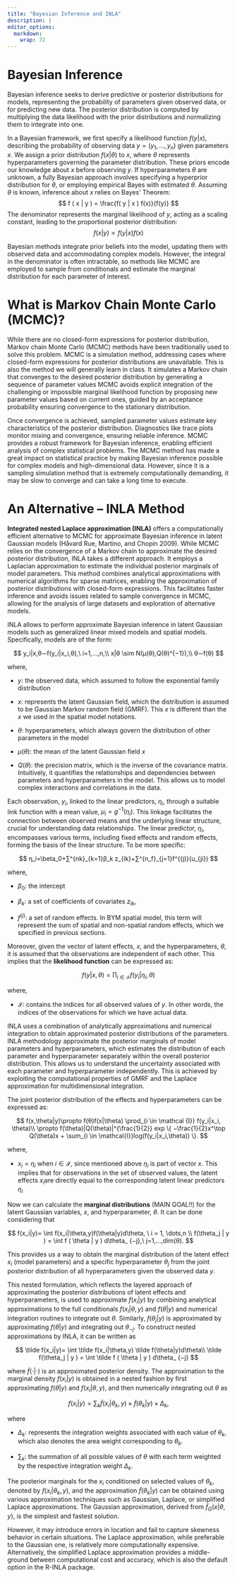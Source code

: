 ```yaml
---
title: "Bayesian Inference and INLA"
description: |
editor_options: 
  markdown: 
    wrap: 72
---
```


# Bayesian Inference

Bayesian inference seeks to derive predictive or posterior distributions
for models, representing the probability of parameters given observed
data, or for predicting new data. The posterior distribution is computed
by multiplying the data likelihood with the prior distributions and
normalizing them to integrate into one.

In a Bayesian framework, we first specify a likelihood function
$f(y|x)$, describing the probability of observing data
$y = (y_1, \dots, y_n)$ given parameters $x$. We assign a prior
distribution $f(x|\theta)$ to $x$, where $\theta$ represents
hyperparameters governing the parameter distribution. These priors
encode our knowledge about $x$ before observing $y$. If hyperparameters
$\theta$ are unknown, a fully Bayesian approach involves specifying a
hyperprior distribution for $\theta$, or employing empirical Bayes with
estimated $\theta$. Assuming $\theta$ is known, inference about $x$
relies on Bayes' Theorem: $$
f ( x | y ) = \frac{f( y | x )  f(x)}{f(y)}
$$ The denominator represents the marginal likelihood of $y$, acting as
a scaling constant, leading to the proportional posterior distribution:
$$
f ( x| y ) \propto f( y | x )  f(x)
$$

Bayesian methods integrate prior beliefs into the model, updating them
with observed data and accommodating complex models. However, the
integral in the denominator is often intractable, so methods like MCMC
are employed to sample from conditionals and estimate the marginal
distribution for each parameter of interest.

# What is Markov Chain Monte Carlo (MCMC)?

While there are no closed-form expressions for posterior distribution,
Markov chain Monte Carlo (MCMC) methods have been traditionally used to
solve this problem. MCMC is a simulation method, addressing cases where
closed-form expressions for posterior distributions are unavailable.
This is also the method we will generally learn in class. It simulates a
Markov chain that converges to the desired posterior distribution by
generating a sequence of parameter values MCMC avoids explicit
integration of the challenging or impossible marginal likelihood
function by proposing new parameter values based on current ones, guided
by an acceptance probability ensuring convergence to the stationary
distribution.

Once convergence is achieved, sampled parameter values estimate key
characteristics of the posterior distribution. Diagnostics like trace
plots monitor mixing and convergence, ensuring reliable inference. MCMC
provides a robust framework for Bayesian inference, enabling efficient
analysis of complex statistical problems. The MCMC method has made a
great impact on statistical practice by making Bayesian inference
possible for complex models and high-dimensional data. However, since it
is a sampling simulation method that is extremely computationally
demanding, it may be slow to converge and can take a long time to
execute.

# An Alternative -- INLA Method

**Integrated nested Laplace approximation (INLA)** offers a
computationally efficient alternative to MCMC for approximate Bayesian
inference in latent Gaussian models (Håvard Rue, Martino, and Chopin
2009). While MCMC relies on the convergence of a Markov chain to
approximate the desired posterior distribution, INLA takes a different
approach. It employs a Laplacian approximation to estimate the
individual posterior marginals of model parameters. This method combines
analytical approximations with numerical algorithms for sparse matrices,
enabling the approximation of posterior distributions with closed-form
expressions. This facilitates faster inference and avoids issues related
to sample convergence in MCMC, allowing for the analysis of large
datasets and exploration of alternative models.

INLA allows to perform approximate Bayesian inference in latent Gaussian
models such as generalized linear mixed models and spatial models.
Specifically, models are of the form:

$$
y_i|x,θ∼f(y_i|x_i,θ),\ i=1,…,n,\\
x|θ \sim N(μ(θ),Q(θ)^{−1}),\\
θ∼f(θ)
$$

where,

-   $y$: the observed data, which assumed to follow the exponential
    family distribution

-   $x$: represents the latent Gaussian field, which the distribution is
    assumed to be Gaussian Markov random field (GMRF). This $x$ is
    different than the $x$ we used in the spatial model notations.

-   $\theta$: hyperparameters, which always govern the distribution of
    other parameters in the model

-   $\mu(\theta)$: the mean of the latent Gaussian field $x$

-   $Q(θ)$: the precision matrix, which is the inverse of the covariance
    matrix. Intuitively, it quantifies the relationships and
    dependencies between parameters and hyperparameters in the model.
    This allows us to model complex interactions and correlations in the
    data.

Each observation, $y_i$, linked to the linear predictors, $\eta_i$,
through a suitable link function with a mean value,
$\mu_i=g^{-1}(\eta_i)$. This linkage facilitates the connection between
observed means and the underlying linear structure, crucial for
understanding data relationships. The linear predictor, $\eta_i$,
encompasses various terms, including fixed effects and random effects,
forming the basis of the linear structure. To be more specific:

$$
η_i=\beta_0+∑^{nk}_{k=1}β_k z_{ik}+∑^{n_f}_{j=1}f^{(j)}(u_{ji})
$$

where,

-   $\beta_0$: the intercept

-   $\beta_k$: a set of coefficients of covariates $z_{ik}$,

-   $f^{(j)}$: a set of random effects. In BYM spatial model, this term
    will represent the sum of spatial and non-spatial random effects,
    which we specified in previous sections.

Moreover, given the vector of latent effects, $x$, and the
hyperparameters, $\theta$, it is assumed that the observations are
independent of each other. This implies that the **likelihood function**
can be expressed as:

$$
f(y|x,\theta)=\prod_{i \in \mathcal {I}} f(y_i|\eta_i, \theta)
$$

where,

-   $\mathcal{I}$: contains the indices for all observed values of $y$.
    In other words, the indices of the observations for which we have
    actual data.

INLA uses a combination of analytically approximations and numerical
integration to obtain approximated posterior distributions of the
parameters. INLA methodology approximate the posterior marginals of
model parameters and hyperparameters, which estimates the distribution
of each parameter and hyperparameter separately within the overall
posterior distribution. This allows us to understand the uncertainty
associated with each parameter and hyperparameter independently. This is
achieved by exploiting the computational properties of GMRF and the
Laplace approximation for multidimensional integration.

The joint posterior distribution of the effects and hyperparameters can
be expressed as:

$$
f(x,\theta|y)\propto f(θ)f(x|\theta) \prod_{i \in \mathcal {I}} f(y_i|x_i, \theta)\\
\propto f(\theta)|Q(\theta)|^{\frac{1}{2}} exp \{ −\frac{1}{2}x^\top Q(\theta)x + \sum_{i \in \mathcal{I}}log(f(y_i|x_i,\theta)) \}.
$$

where,

-   $x_i = \eta_i$ when $i \in \mathcal{I}$, since mentioned above
    $\eta_i$ is part of vector $x$. This implies that for observations
    in the set of observed values, the latent effects $x_i$​ are directly
    equal to the corresponding latent linear predictors $\eta_i$

Now we can calculate the **marginal distributions** (MAIN GOAL!!) for
the latent Gaussian variables, $x$, and hyperparameter, $\theta$. It can
be done considering that

$$
f(x_i|y)= \int f(x_i|\theta,y)f(\theta|y)d\theta, \ i = 1, \dots,n \\
f(\theta_j | y ) = \int f ( \theta | y ) d\theta_ {−j},\ j=1,…,dim(θ).
$$

​This provides us a way to obtain the marginal distribution of the latent
effect $x_i$ (model parameters) and a specific hyperparameter $\theta_j$​
from the joint posterior distribution of all hyperparameters given the
observed data $y$.

This nested formulation, which reflects the layered approach of
approximating the posterior distributions of latent effects and
hyperparameters, is used to approximate $f(x_i|y)$ by combining
analytical approximations to the full conditionals $f(x_i|\theta,y)$ and
$f(\theta|y)$ and numerical integration routines to integrate out
$\theta$. Similarly, $f(\theta_j|y)$ is approximated by approximating
$f(\theta|y)$ and integrating out $\theta_{-j}$. To construct nested
approximations by INLA, it can be written as

$$
\tilde f(x_i|y)= \int \tilde f(x_i|\theta,y) \tilde f(\theta|y)d\theta\\
\tilde f(\theta_j | y ) = \int \tilde f ( \theta | y ) d\theta_ {−j}
$$

where $\tilde f( \cdot| \cdot)$ is an approximated posterior density.
The approximation to the marginal density $f(x_i|y)$ is obtained in a
nested fashion by first approximating $f(\theta|y)$ and
$f(x_i|\theta,y)$, and then numerically integrating out $\theta$ as

$$
f(x_i|y)=\sum_k \tilde f(x_i|\theta_k,y)\times\tilde f(\theta_k|y)\times \Delta_k,
$$

where

-   $\Delta_k$: represents the integration weights associated with each
    value of $\theta_k$​, which also denotes the area weight
    corresponding to $\theta_k$.

-   $\sum _k$: the summation of all possible values of $\theta$ with
    each term weighted by the respective integration weight
    $\Delta_{k}$.

The posterior marginals for the $x_i$ conditioned on selected values of
$\theta_k$​, denoted by $f(x_i|\theta_k,y)$, and the approximation
$\tilde f (\theta_k|y)$ can be obtained using various approximation
techniques such as Gaussian, Laplace, or simplified Laplace
approximations. The Gaussian approximation, derived from
$\tilde f_G(x|\theta,y)$, is the simplest and fastest solution.

However, it may introduce errors in location and fail to capture
skewness behavior in certain situations. The Laplace approximation,
while preferable to the Gaussian one, is relatively more computationally
expensive. Alternatively, the simplified Laplace approximation provides
a middle-ground between computational cost and accuracy, which is also
the default option in the R-INLA package.
